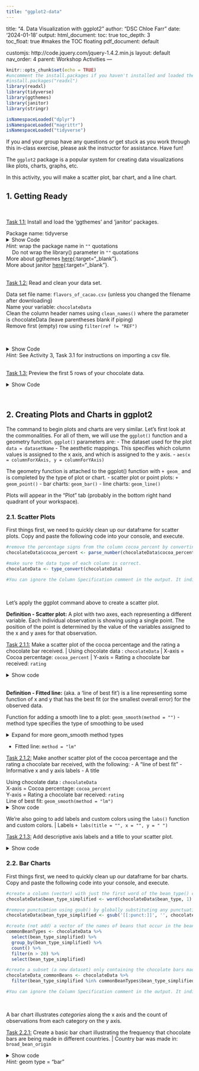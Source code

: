 ```yaml
---
title: "ggplot2-data"
---
```

title: "4. Data Visualization with ggplot2"
author: "DSC Chloe Farr"
date: '2024-01-18'
output:
  html_document:
    toc: true
    toc_depth: 3  
    toc_float: true  #makes the TOC floating
  pdf_document: default

customjs: http://code.jquery.com/jquery-1.4.2.min.js
layout: default
nav_order: 4
parent: Workshop Activities
---

```r
knitr::opts_chunk$set(echo = TRUE)
#uncomment the install.packages if you haven't installed and loaded the 'readxl' package
#install.packages("readxl")
library(readxl)
library(tidyverse)
library(ggthemes)
library(janitor)
library(stringr)
```

```r
isNamespaceLoaded("dplyr")
isNamespaceLoaded("magrittr")
isNamespaceLoaded("tidyverse")
```
If you and your group have any questions or get stuck as you work through this in-class exercise, please ask the instructor for assistance. Have fun!

The `ggplot2` package is a popular system for creating data visualizations like plots, charts, graphs, etc.

In this activity, you will make a scatter plot, bar chart, and a line chart. 

## 1. Getting Ready

<br>

[Task 1.1:]{.underline} Install and load the 'ggthemes' and 'janitor' packages.

| Package name: tidyverse

<details>
<summary>Show Code</summary>
```r
install.packages("ggthemes") #then, as always, type 'enter' or 'return' to submit the command for execution
install.packages("janitor")
library(ggthemes) #Do not wrap library() parameter string in quotes
library(janitor)
```
</details>
| *Hint:* wrap the package name in `""` quotations
|     Do not wrap the library() parameter in `""` quotations

| More about ggthemes [here](https://exts.ggplot2.tidyverse.org/ggthemes.html){:target="\_blank"}.
| More about janitor [here](https://www.rdocumentation.org/packages/janitor/versions/2.2.0){:target="\_blank"}.

<br>
[Task 1.2:]{.underline} Read and clean your data set.

| Data set file name: `flavors_of_cacao.csv` (unless you changed the filename after downloading)
| Name your variable: `chocolateData`
| Clean the column header names using `clean_names()` where the parameter is chocolateData (leave parentheses blank if piping)
| Remove first (empty) row using `filter(ref != "REF")`
<br>

<details>

<summary>Show Code</summary>
```r
#if your file cannot be found, enter `getwd()` into your console and it will tell you the file path you should most likely use. If you cannot find the file, use Option a.
chocolateData <- read_csv("Desktop/flavors_of_cacao.csv") %>%
  clean_names() %>% #Clean the column header names
  filter(ref != "REF")

#If you get a column specification error, add `, show_col_types = FALSE` as to a parameter read_csv()
#e.g. chocolateData <- read_csv("Desktop/flavors_of_cacao.csv", show_col_types = FALSE)
```

```r
chocolateData <- read_csv("~/Documents/GitHub/dsc-r-workshop/flavors_of_cacao.csv")%>%
  clean_names() %>% #Clean the column header names
  filter(ref != "REF")

#If you get a column specification error, add `, show_col_types = FALSE` as to a parameter read_csv()
#e.g. chocolateData <- read_csv("~/Documents/GitHub/dsc-r-workshop/flavors_of_cacao.csv", show_col_types = FALSE)
```
</details>
| *Hint:* See Activity 3, Task 3.1 for instructions on importing a csv file.

<br>
[Task 1.3:]{.underline} Preview the first 5 rows of your chocolate data.

<details>
<summary>Show Code</summary>
```r
#preview first 5 lines of chocolateData
chocolateData %>% head(5)
```
</details>
<br>


## 2. Creating Plots and Charts in ggplot2

The command to begin plots and charts are very similar. Let's first look at the commonalities.
For all of them, we will use the `ggplot()` function and a geometry function.
`ggplot()` parameters are:
- The dataset used for the plot `data = datasetName`
- The aesthetic mappings. This specifies which column values is assigned to the x axis, and which is assigned to the y axis.
  - `aes(x = columnForXAxis, y = columnForYAxis)`

The geometry function is attached to the ggplot() function with ` + geom_` and is completed by the type of plot or chart.
  - scatter plot or point plots: ` + geom_point()`
  - bar charts: `geom_bar()`
  - line charts: `geom_line()`
  
Plots will appear in the "Plot" tab (probably in the bottom right hand quadrant of your workspace).

### 2.1. Scatter Plots
First things first, we need to quickly clean up our dataframe for scatter plots. Copy and paste the following code into your console, and execute.
<br>
```r
#remove the percentage signs from the column cocoa_percent by converting the values to numbers
chocolateData$cocoa_percent <- parse_number(chocolateData$cocoa_percent)

#make sure the data type of each column is correct.
chocolateData <- type_convert(chocolateData)

#You can ignore the Column Specification comment in the output. It indicates the column specification, which describes the data types of various columns after conversion, and shows that several columns have been confirmed as character columns.
```
<br>

Let's apply the ggplot command above to create a scatter plot. 
<br>

**Definition - Scatter plot:** A plot with two axes, each representing a different variable. Each individual observation is showing using a single point. The position of the point is determined by the value of the variables assigned to the x and y axes for that observation.

[Task 2.1.1:]{.underline} Make a scatter plot of the cocoa percentage and the rating a chocolate bar received.
| Using chocolate data : `chocolateData`
| X-axis = Cocoa percentage: `cocoa_percent`
| Y-axis = Rating a chocolate bar received: `rating`

<details><summary>Show code</summary>
```r
ggplot(data = chocolateData, aes(x = cocoa_percent, y = rating)) +
    geom_point() # then add a layer of points
```
</details>

<br>
**Definition - Fitted line:** (aka. a 'line of best fit')  is a line representing some function of x and y that has the best fit (or the smallest overall error) for the observed data.
<br>

Function for adding a smooth line to a plot: `geom_smooth(method = "")`
  - method type specifies the type of smoothing to be used
  
<details><summary>Expand for more geom_smooth method types</summary>
*Linear Model ("lm"):* fits a linear regression model, suitable for linear relationships.

*Locally Estimated Scatterplot Smoothing ("loess" or "lowess")*: creates a smooth line through the plot by fitting simple models in a localized manner, which can handle non-linear relationships well. Ideal for smaller datasets

*Generalized Additive Models ("gam"):* model complex, nonlinear trends in data.Ideal for larger datasets.

*Moving Average ("ma"):* smooths data by creating an average of different subsets of the full dataset. It's useful for highlighting trends in noisy data.

*Splines ("splines"):* provide a way to smoothly interpolate between fixed points, creating a piecewise polynomial function. They are useful for fitting complex, flexible models to data.

*Robust Linear Model ("rlm"):* Similar to linear models but less sensitive to outliers. It's useful when your data contains outliers that might skew the results of a standard linear model.
</details
<br> 

- Fitted line: `method = "lm"`
<br>

[Task 2.1.2:]{.underline} Make another scatter plot of the cocoa percentage and the rating a chocolate bar received, with the following:
- A "line of best fit"
- Informative x and y axis labels
- A title

| Using chocolate data : `chocolateData`
| X-axis = Cocoa percentage: `cocoa_percent`
| Y-axis = Rating a chocolate bar received: `rating`
| Line of best fit: `geom_smooth(method = "lm")`

<details><summary>Show code</summary>
```r
ggplot(data = chocolateData, aes(x = cocoa_percent, y = rating)) +
  geom_point() + # then add a layer of points
  geom_smooth(method = "lm")
```
</details>


We're also going to add labels and custom colors using the `labs()` function and custom colors.
| Labels `+ labs(title = "", x = "", y = " ")`

[Task 2.1.3:]{.underline} Add descriptive axis labels and a title to your scatter plot.

<details><summary>Show code</summary>
```r
#you can use the following labels or make your own.
ggplot(data = chocolateData, aes(x = cocoa_percent, y = rating)) +
  geom_point() + # then add a layer of points
  geom_smooth(method = "lm") + 
  labs(title = "Rating of Chocolate Bar by Cocoa Percentage", x = "Chocolate Bar Rating", y = "Cocoa Percentage")
```
</details>

### 2.2. Bar Charts
First things first, we need to quickly clean up our dataframe for bar charts. Copy and paste the following code into your console, and execute.
<br>
```r
#create a column (vector) with just the first word of the bean_type() cell, where the second parameter of word() is the number of words to include in the new value.
chocolateData$bean_type_simplified <- word(chocolateData$bean_type, 1)

#remove punctuation using gsub() by globally substituting any punctuation using the regex (regular expression) '[[:punct:]]' with nothing '', in the vector where the replacements will be made: chocolateData$bean_type_simplified.
chocolateData$bean_type_simplified <- gsub('[[:punct:]]', '', chocolateData$bean_type_simplified)

#create (not add) a vector of the names of beans that occur in the bean_type_simplified vector of our dataset more than 20 times.
commonBeanTypes <- chocolateData %>% 
  select(bean_type_simplified) %>%
  group_by(bean_type_simplified) %>%
  count() %>%
  filter(n > 20) %>%
  select(bean_type_simplified)

#create a subset (a new dataset) only containing the chocolate bars made using common beans
chocolateData_commonBeans <- chocolateData %>%
  filter(bean_type_simplified %in% commonBeanTypes$bean_type_simplified)

#You can ignore the Column Specification comment in the output. It indicates the column specification, which describes the data types of various columns after conversion, and shows that several columns have been confirmed as character columns.
```
<br>

A bar chart illustrates *categories* along the x axis and the count of observations from each category on the y axis.


[Task 2.2.1:]{.underline} Create a basic bar chart illustrating the frequency that chocolate bars are being made in different countries.
| Country bar was made in: `broad_bean_origin`

<details><summary>Show code</summary>
```r

```
</details>
| *Hint:* geom type = "bar"
